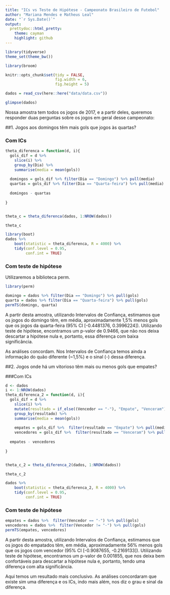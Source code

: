 ```yaml
---
title: "ICs vs Teste de Hipótese - Campeonato Brasileiro de Futebol"
author: "Mariana Mendes e Matheus Leal"
date: "`r Sys.Date()`"
output:
  prettydoc::html_pretty:
    theme: cayman
    highlight: github
---
```

  
```r
library(tidyverse)
theme_set(theme_bw())

library(broom)

knitr::opts_chunk$set(tidy = FALSE,
                      fig.width = 6,
                      fig.height = 5)

```

```r
dados = read_csv(here::here("data/data.csv"))

glimpse(dados)
```
Nossa amostra tem todos os jogos de 2017, e a partir deles, queremos responder duas perguntas sobre os jogos em geral desse campeonato: 

##1. Jogos aos domingos têm mais gols que jogos às quartas? 


### Com ICs

```r


theta_diferenca = function(d, i){
  gols_dif = d %>% 
    slice(i) %>%
    group_by(Dia) %>% 
    summarise(media = mean(gols)) 
   
  domingos = gols_dif %>% filter(Dia == "Domingo") %>% pull(media)
  quartas = gols_dif %>% filter(Dia == "Quarta-feira") %>% pull(media)
  
  domingos - quartas
 
}


theta_c = theta_diferenca(dados, 1:NROW(dados))

theta_c
```


```r
library(boot)
dados %>% 
    boot(statistic = theta_diferenca, R = 4000) %>% 
    tidy(conf.level = 0.95, 
         conf.int = TRUE)
```


### Com teste de hipótese

Utilizaremos a biblioteca perm.

```r
library(perm)

domingo = dados %>% filter(Dia == "Domingo") %>% pull(gols)
quarta = dados %>% filter(Dia == "Quarta-feira") %>% pull(gols)
permTS(domingo, quarta)

```


A partir desta amostra, utilizando Intervalos de Confiança, estimamos que os jogos do domingo têm, em média, aproximadamente 1,5% menos gols que os jogos da quarta-feira (95% CI [-0.4481376, 0.3996224]). Utilizando teste de hipótese, encontramos um p-valor de 0.9466, que não nos deixa descartar a hipótese nula e, portanto, essa diferença com baixa significância. 

As análises concordam. Nos Intervalos de Confiança temos ainda a informação do quão diferente (~1,5%) e o sinal (-) 
dessa diferença.


##2. Jogos onde há um vitorioso têm mais ou menos gols que empates? 

###Com ICs
```r
d <- dados
i <- 1:NROW(dados)
theta_diferenca_2 = function(d, i){
  gols_dif = d %>% 
    slice(i) %>%
    mutate(resultado = if_else((Vencedor == "-"), "Empate", "Venceram")) %>% 
    group_by(resultado) %>% 
    summarise(media = mean(gols)) 
   
    empates = gols_dif %>%  filter(resultado == "Empate") %>% pull(media)
    vencedores = gols_dif %>%  filter(resultado == "Venceram") %>% pull(media)
      
  empates - vencedores
 
}


theta_c_2 = theta_diferenca_2(dados, 1:NROW(dados))

theta_c_2

dados %>% 
    boot(statistic = theta_diferenca_2, R = 4000) %>% 
    tidy(conf.level = 0.95, 
         conf.int = TRUE)
```

### Com teste de hipótese

```r
empates = dados %>%  filter(Vencedor == "-") %>% pull(gols)
vencedores = dados %>%  filter(Vencedor != "-") %>% pull(gols)
permTS(empates, vencedores)
```

A partir desta amostra, utilizando Intervalos de Confiança, estimamos que os jogos do empatados têm, em média, aproximadamente 56% menos gols que os jogos com vencedor (95% CI [-0.9087655, -0.2169133]). Utilizando teste de hipótese, encontramos um p-valor de 0.001855, que nos deixa bem confortáveis para descartar a hipótese nula e, portanto, tendo uma diferença com alta significância. 

Aqui temos um resultado mais conclusivo. As análises concordaram que existe sim uma diferença e os ICs, indo mais além, nos diz o grau e sinal da diferença.







